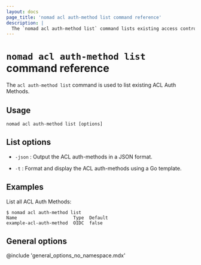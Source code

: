 ```yaml
---
layout: docs
page_title: 'nomad acl auth-method list command reference'
description: |
  The `nomad acl auth-method list` command lists existing access control list (ACL) authentication methods.
---
```


# `nomad acl auth-method list` command reference

The `acl auth-method list` command is used to list existing ACL Auth Methods.

## Usage

```plaintext
nomad acl auth-method list [options]
```

## List options

- `-json` : Output the ACL auth-methods in a JSON format.

- `-t` : Format and display the ACL auth-methods using a Go template.

## Examples

List all ACL Auth Methods:

```shell-session
$ nomad acl auth-method list
Name                     Type  Default
example-acl-auth-method  OIDC  false
```

## General options

@include 'general_options_no_namespace.mdx'
